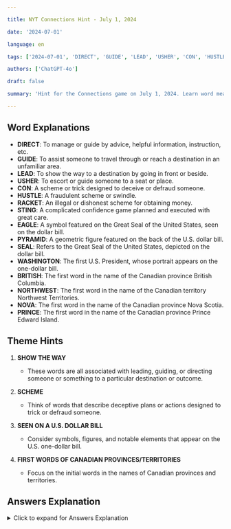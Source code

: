 ```yaml
---

title: NYT Connections Hint - July 1, 2024

date: '2024-07-01'

language: en

tags: ['2024-07-01', 'DIRECT', 'GUIDE', 'LEAD', 'USHER', 'CON', 'HUSTLE', 'RACKET', 'STING', 'EAGLE', 'PYRAMID', 'SEAL', 'WASHINGTON', 'BRITISH', 'NORTHWEST', 'NOVA', 'PRINCE']

authors: ['ChatGPT-4o']

draft: false

summary: 'Hint for the Connections game on July 1, 2024. Learn word meanings, get thematic hints, and find partial answers. Categories include SHOW THE WAY and SCHEME...'

---
```


## Word Explanations

- **DIRECT**: To manage or guide by advice, helpful information, instruction, etc.
- **GUIDE**: To assist someone to travel through or reach a destination in an unfamiliar area.
- **LEAD**: To show the way to a destination by going in front or beside.
- **USHER**: To escort or guide someone to a seat or place.
- **CON**: A scheme or trick designed to deceive or defraud someone.
- **HUSTLE**: A fraudulent scheme or swindle.
- **RACKET**: An illegal or dishonest scheme for obtaining money.
- **STING**: A complicated confidence game planned and executed with great care.
- **EAGLE**: A symbol featured on the Great Seal of the United States, seen on the dollar bill.
- **PYRAMID**: A geometric figure featured on the back of the U.S. dollar bill.
- **SEAL**: Refers to the Great Seal of the United States, depicted on the dollar bill.
- **WASHINGTON**: The first U.S. President, whose portrait appears on the one-dollar bill.
- **BRITISH**: The first word in the name of the Canadian province British Columbia.
- **NORTHWEST**: The first word in the name of the Canadian territory Northwest Territories.
- **NOVA**: The first word in the name of the Canadian province Nova Scotia.
- **PRINCE**: The first word in the name of the Canadian province Prince Edward Island.

## Theme Hints

1. **SHOW THE WAY**
   - These words are all associated with leading, guiding, or directing someone or something to a particular destination or outcome.

2. **SCHEME**
   - Think of words that describe deceptive plans or actions designed to trick or defraud someone.

3. **SEEN ON A U.S. DOLLAR BILL**
   - Consider symbols, figures, and notable elements that appear on the U.S. one-dollar bill.

4. **FIRST WORDS OF CANADIAN PROVINCES/TERRITORIES**
   - Focus on the initial words in the names of Canadian provinces and territories.

## Answers Explanation

<details>
  <summary>Click to expand for Answers Explanation</summary>

- **SHOW THE WAY**: DIRECT, GUIDE, LEAD, USHER
  - These words all relate to the act of showing or directing someone to a specific place or along a path.

- **SCHEME**: CON, HUSTLE, RACKET, STING
  - These terms are all associated with fraudulent or deceptive activities.

- **SEEN ON A U.S. DOLLAR BILL**: EAGLE, PYRAMID, SEAL, WASHINGTON
  - These words represent symbols or figures found on the U.S. one-dollar bill.

- **FIRST WORDS OF CANADIAN PROVINCES/TERRITORIES**: BRITISH, NORTHWEST, NOVA, PRINCE
  - These words are the initial parts of the names of Canadian provinces and territories.

</details>